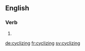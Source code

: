 ==English==

===Verb===
{{head|en|present participle}}

# {{present participle of|cyclize|lang=en|nocat=1}}

[[de:cyclizing]]
[[fr:cyclizing]]
[[sv:cyclizing]]
